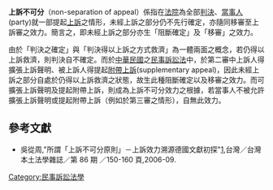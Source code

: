 {{legal}}

'''上訴不可分'''（non-separation of appeal）係指在[[法院|法院]]為全部[[判決|判決]]、[[當事人|當事人]](party)就一部提起[[上訴|上訴]]之情形，未經上訴之部分仍不先行確定，亦隨同移審至上訴審之效力。簡言之，即未經上訴之部分亦生「阻斷確定」及「移審」之效力。

由於「判決之確定」與「判決得以上訴之方式救濟」為一體兩面之概念，若仍得以上訴救濟，則判決自不確定。而於[[中華民國|中華民國]]之[[民事訴訟法|民事訴訟法]]中，於第二審中上訴人得擴張上訴聲明、被上訴人得提起[[附帶上訴_(民事訴訟)|附帶上訴]](supplementary appeal)，因此未經上訴之部分自處於仍得以上訴救濟之狀態，故生此種阻斷確定以及移審之效力。而可擴張上訴聲明及提起附帶上訴，則成為上訴不可分效力之根據，若當事人不被允許擴張上訴聲明或提起附帶上訴（例如於第三審之情形），自無此效力。

==參考文獻==
{{refbegin}}
*吳從周,"所謂「上訴不可分原則」－上訴效力溯源德國文獻初探"[http://www.lawbank.com.tw/treatise/pl_article.aspx?AID=P000168583]{{Wayback|url=http://www.lawbank.com.tw/treatise/pl_article.aspx?AID=P000168583 |date=20190510061606 }},台灣／台灣本土法學雜誌／第 86 期 ／150-160 頁,2006-09.
{{refend}}

{{Law-stub}}

[[Category:民事訴訟法學|Category:民事訴訟法學]]